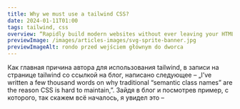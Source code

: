 ```yaml
---
title: Why we must use a tailwind CSS?
date: 2024-01-11T01:00
tags: tailwind, css
overview: “Rapidly build modern websites without ever leaving your HTML.”. What they mean? We have some problems witch writing CSS in separate .CSS files? Or this “Tailwind CSS is the only framework that I've seen scale on large teams. It’s easy to customize...
previewImage: /images/articles-images/svg-sprite-banner.jpg
previewImageAlt: rondo przed wejściem głównym do dworca
---
```


Как главная причина автора для использования tailwind, в записи на странице tailwind со ссылкой на блог, написано следующее – „I’ve written a few thousand words on why traditional “semantic class names” are the reason CSS is hard to maintain,”. Зайдя в блог и посмотрев пример, с которого, так скажем всё началось, я увидел это –
